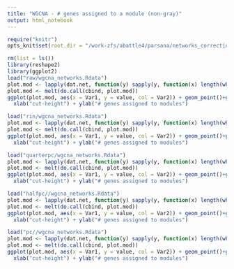 ```yaml
---
title: "WGCNA - # genes assigned to a module (non-gray)"
output: html_notebook
---
```


```r
require("knitr")
opts_knit$set(root.dir = "/work-zfs/abattle4/parsana/networks_correction_v/networks/")
```

```r
rm(list = ls())
library(reshape2)
library(ggplot2)
load("raw/wgcna_networks.Rdata")
plot.mod <- lapply(dat.net, function(y) sapply(y, function(x) length(which(x$colors!=0))))
plot.mod <- melt(do.call(cbind, plot.mod))
ggplot(plot.mod, aes(x = Var1, y = value, col = Var2)) + geom_point()+ggtitle("Raw")+
  xlab("cut-height") + ylab("# genes assigned to modules")
```

```r
load("rin/wgcna_networks.Rdata")
plot.mod <- lapply(dat.net, function(y) sapply(y, function(x) length(which(x$colors!=0))))
plot.mod <- melt(do.call(cbind, plot.mod))
ggplot(plot.mod, aes(x = Var1, y = value, col = Var2)) + geom_point()+ggtitle("RIN")+
  xlab("cut-height") + ylab("# genes assigned to modules")
```

```r
load("quarterpc/wgcna_networks.Rdata")
plot.mod <- lapply(dat.net, function(y) sapply(y, function(x) length(which(x$colors!=0))))
plot.mod <- melt(do.call(cbind, plot.mod))
ggplot(plot.mod, aes(x = Var1, y = value, col = Var2)) + geom_point()+ggtitle("quarter-PC")+
  xlab("cut-height") + ylab("# genes assigned to modules")
```

```r
load("halfpc//wgcna_networks.Rdata")
plot.mod <- lapply(dat.net, function(y) sapply(y, function(x) length(which(x$colors!=0))))
plot.mod <- melt(do.call(cbind, plot.mod))
ggplot(plot.mod, aes(x = Var1, y = value, col = Var2)) + geom_point()+ggtitle("halfPC")+
  xlab("cut-height") + ylab("# genes assigned to modules")
```

```r
load("pc//wgcna_networks.Rdata")
plot.mod <- lapply(dat.net, function(y) sapply(y, function(x) length(which(x$colors!=0))))
plot.mod <- melt(do.call(cbind, plot.mod))
ggplot(plot.mod, aes(x = Var1, y = value, col = Var2)) + geom_point()+ggtitle("PC")+
  xlab("cut-height") + ylab("# genes assigned to modules")
```
